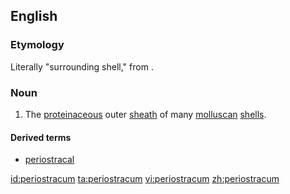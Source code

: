 ==English==

===Etymology===
Literally "surrounding shell," from {{prefix|peri|ostracum|lang=en}}.

===Noun===
{{en-noun|periostraca}}
{{wikipedia}}

# {{label|en|malacology}} The [[proteinaceous]] outer [[sheath]] of many [[molluscan]] [[shell]]s.

====Derived terms====
* [[periostracal]]

[[id:periostracum]]
[[ta:periostracum]]
[[vi:periostracum]]
[[zh:periostracum]]